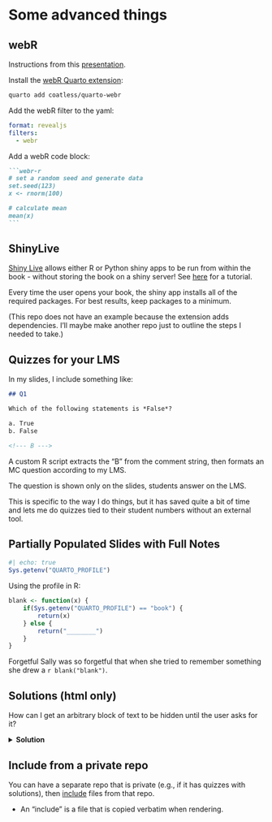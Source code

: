 # Some advanced things

## webR

Instructions from this [presentation](https://nrennie.rbind.io/teaching-with-webR).

Install the [webR Quarto extension](https://github.com/coatless/quarto-webr):

```sh
quarto add coatless/quarto-webr
```

Add the webR filter to the yaml:

```yaml
format: revealjs
filters:
  - webr
```

Add a webR code block:

````md
```webr-r
# set a random seed and generate data
set.seed(123)
x <- rnorm(100)

# calculate mean
mean(x)
```
````

## ShinyLive

[Shiny Live](https://topepo.github.io/shinylive-in-book-test/) allows either R or Python shiny apps to be run from within the book - without storing the book on a shiny server! See [here](https://github.com/RamiKrispin/shinylive-r) for a tutorial.

Every time the user opens your book, the shiny app installs all of the required packages. For best results, keep packages to a minimum.

(This repo does not have an example because the extension adds dependencies. I'll maybe make another repo just to outline the steps I needed to take.)

## Quizzes for your LMS

In my slides, I include something like:

```md
## Q1

Which of the following statements is *False*?

a. True
b. False

<!--- B --->
```

A custom R script extracts the "B" from the comment string, then formats an MC question according to my LMS. 

The question is shown only on the slides, students answer on the LMS.

::: {.content-visible when-profile="book"}
This is specific to the way I do things, but it has saved quite a bit of time and lets me do quizzes tied to their student numbers without an external tool.
:::

## Partially Populated Slides with Full Notes

```r
#| echo: true
Sys.getenv("QUARTO_PROFILE")
```

\pspace

Using the profile in R:

```r
blank <- function(x) {
    if(Sys.getenv("QUARTO_PROFILE") == "book") {
        return(x)
    } else {
        return("________")
    }
}
```

Forgetful Sally was so forgetful that when she tried to remember something she drew a `r blank("blank")`.


## Solutions (html only)

How can I get an arbitrary block of text to be hidden until the user asks for it?

<details>
<summary>**Solution**</summary>
```md
<details>
<summary>**Solution**</summary>

</details>
```

</details>

## Include from a private repo

You can have a separate repo that is private (e.g., if it has quizzes with solutions), then [include](https://quarto.org/docs/authoring/includes.html) files from that repo. 

- An "include" is a file that is copied verbatim when rendering.
